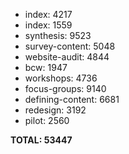
* index: 4217
* index: 1559
* synthesis: 9523
* survey-content: 5048
* website-audit: 4844
* bcw: 1947
* workshops: 4736
* focus-groups: 9140
* defining-content: 6681
* redesign: 3192
* pilot: 2560

**TOTAL: 53447**
